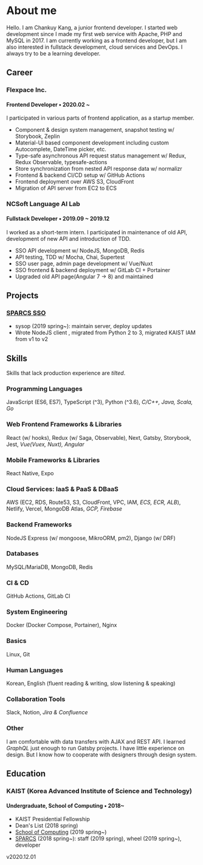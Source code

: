 # About me

Hello. I am Chankuy Kang, a junior frontend developer. I started web development since I made my first web service with Apache, PHP and MySQL in 2017. I am currently working as a frontend developer, but I am also interested in fullstack development, cloud services and DevOps. I always try to be a learning developer.

## Career

### Flexpace Inc.

#### Frontend Developer • 2020.02 ~

I participated in various parts of frontend application, as a startup member.

- Component & design system management, snapshot testing w/ Storybook, Zeplin
- Material-UI based component development including custom Autocomplete, DateTime picker, etc.
- Type-safe asynchronous API request status management w/ Redux, Redux Observable, typesafe-actions
- Store synchronization from nested API response data w/ normalizr
- Frontend & backend CI/CD setup w/ GitHub Actions
- Frontend deployment over AWS S3, CloudFront
- Migration of API server from EC2 to ECS

### NCSoft Language AI Lab

#### Fullstack Developer • 2019.09 ~ 2019.12

I worked as a short-term intern. I participated in maintenance of old API, development of new API and introduction of TDD.

- SSO API development w/ NodeJS, MongoDB, Redis
- API testing, TDD w/ Mocha, Chai, Supertest
- SSO user page, admin page development w/ Vue/Nuxt
- SSO frontend & backend deployment w/ GitLab CI + Portainer
- Upgraded old API page(Angular 7 → 8) and maintained

## Projects

### [SPARCS SSO](https://github.com/sparcs-kaist/sparcssso)

- sysop (2019 spring~): maintain server, deploy updates
- Wrote NodeJS client , migrated from Python 2 to 3, migrated KAIST IAM from v1 to v2

## Skills

Skills that lack production experience are *tilted*.

### Programming Languages

JavaScript (ES6, ES7), TypeScript (^3), Python (^3.6), *C/C++, Java, Scala, Go*

### Web Frontend Frameworks & Libraries

React (w/ hooks), Redux (w/ Saga, Observable), Next, Gatsby, Storybook, Jest, *Vue(Vuex, Nuxt), Angular*

### Mobile Frameworks & Libraries

React Native, Expo

### Cloud Services: IaaS & PaaS & DBaaS

AWS (EC2, RDS, Route53, S3, CloudFront, VPC, IAM, *ECS, ECR, ALB*), Netlify, Vercel, MongoDB Atlas, *GCP, Firebase*

### Backend Frameworks

NodeJS Express (w/ mongoose, MikroORM, pm2), Django (w/ DRF)

### Databases

MySQL/MariaDB, MongoDB, Redis

### CI & CD

GitHub Actions, GitLab CI

### System Engineering

Docker (Docker Compose, Portainer), Nginx

### Basics

Linux, Git

### Human Languages

Korean, English (fluent reading & writing, slow listening & speaking)

### Collaboration Tools

Slack, Notion, *Jira & Confluence*

### Other

I am comfortable with data transfers with AJAX and REST API. I learned *GraphQL* just enough to run Gatsby projects. I have little experience on design. But I know how to cooperate with designers through design system.

## Education

### KAIST (Korea Advanced Institute of Science and Technology)

#### Undergraduate, School of Computing • 2018~

- KAIST Presidential Fellowship
- Dean's List (2018 spring)
- [School of Computing](https://cs.kaist.ac.kr) (2019 spring~)
- [SPARCS](https://sparcs.org) (2018 spring~): staff (2019 spring), wheel (2019 spring~), developer

<Updated>v2020.12.01</Updated>

